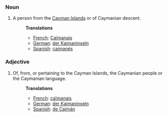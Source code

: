 ===Noun===
#A person from the [[Cayman Islands]] or of Caymanian descent.
#:'''Translations'''
#:*[[French]]: [[Caïmanais]]
#:*[[German]]: [[der Kaimaninseln]]
#:*[[Spanish]]: [[caimanés]]

===Adjective===
#Of, from, or pertaining to the Cayman Islands, the Caymanian people or the Caymanian language.
#:'''Translations'''
#:*[[French]]: [[caïmanais]]
#:*[[German]]: [[der Kaimaninseln]]
#:*[[Spanish]]: [[de Caimán]]